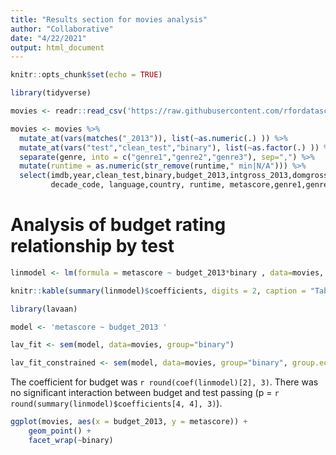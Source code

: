 ```yaml
---
title: "Results section for movies analysis"
author: "Collaborative"
date: "4/22/2021"
output: html_document
---
```


```r
knitr::opts_chunk$set(echo = TRUE)
```

```r
library(tidyverse)

movies <- readr::read_csv('https://raw.githubusercontent.com/rfordatascience/tidytuesday/master/data/2021/2021-03-09/movies.csv')

movies <- movies %>% 
  mutate_at(vars(matches("_2013")), list(~as.numeric(.) )) %>% 
  mutate_at(vars("test","clean_test","binary"), list(~as.factor(.) )) %>% 
  separate(genre, into = c("genre1","genre2","genre3"), sep=",") %>% 
  mutate(runtime = as.numeric(str_remove(runtime," min|N/A"))) %>% 
  select(imdb,year,clean_test,binary,budget_2013,intgross_2013,domgross_2013,
         decade_code, language,country, runtime, metascore,genre1,genre2,genre3)

```

# Analysis of budget rating relationship by test
```r
linmodel <- lm(formula = metascore ~ budget_2013*binary , data=movies, na.action = na.exclude )

knitr::kable(summary(linmodel)$coefficients, digits = 2, caption = "Table1 linear regression")

library(lavaan)

model <- 'metascore ~ budget_2013 '

lav_fit <- sem(model, data=movies, group="binary")

lav_fit_constrained <- sem(model, data=movies, group="binary", group.equal = c("intercepts", "regressions"))

```

The coefficient for budget was `r round(coef(linmodel)[2], 3)`. There was no significant interaction between budget and test passing (p = `r round(summary(linmodel)$coefficients[4, 4], 3)`). 

```r
ggplot(movies, aes(x = budget_2013, y = metascore)) + 
    geom_point() +
    facet_wrap(~binary)
```


